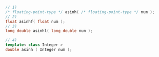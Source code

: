 ```cpp
// 1)
/* floating-point-type */ asinh( /* floating-point-type */ num );
// 2)
float asinhf( float num );
// 3)
long double asinhl( long double num );
```
```cpp title="Additional Overloads"
// 4)
template< class Integer >
double asinh ( Integer num );
```